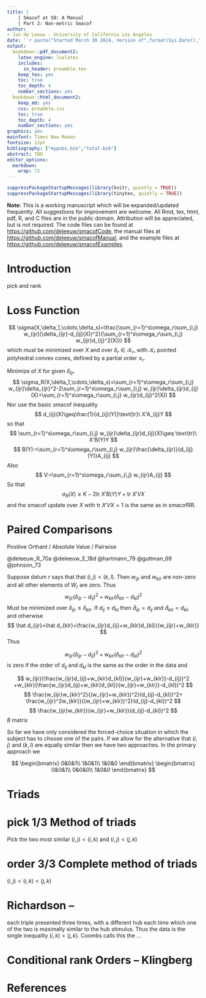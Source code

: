 ```yaml
---
title: |
    | Smacof at 50: A Manual
    | Part 2: Non-metric Smacof
author: 
- Jan de Leeuw - University of California Los Angeles
date: '`r paste("Started March 30 2024, Version of",format(Sys.Date(),"%B %d, %Y"))`'
output:
  bookdown::pdf_document2:
    latex_engine: lualatex
    includes:
      in_header: preamble.tex
    keep_tex: yes
    toc: true
    toc_depth: 4
    number_sections: yes
  bookdown::html_document2:
    keep_md: yes
    css: preamble.css
    toc: true
    toc_depth: 4
    number_sections: yes
graphics: yes
mainfont: Times New Roman
fontsize: 12pt
bibliography: ["mypubs.bib","total.bib"]
abstract: TBD
editor_options: 
  markdown: 
    wrap: 72
---
```


```r
suppressPackageStartupMessages(library(knitr, quietly = TRUE))
suppressPackageStartupMessages(library(tinytex, quietly = TRUE))
```

**Note:** This is a working manuscript which will be expanded/updated
frequently. All suggestions for improvement are welcome. All Rmd, tex,
html, pdf, R, and C files are in the public domain. Attribution will be
appreciated, but is not required. The code files can be found at
<https://github.com/deleeuw/smacofCode>, the manual files at
<https://github.com/deleeuw/smacofManual>, and the example files
at <https://github.com/deleeuw/smacofExamples>.

\sectionbreak

# Introduction

pick and rank

# Loss Function
$$
\sigma(X,\delta_1,\cdots,\delta_s)=\frac{\sum_{r=1}^s\omega_r\sum_{i,j} w_{ijr}(\delta_{ijr}-d_{ij}(X))^2}{\sum_{r=1}^s\omega_r\sum_{i,j} w_{ijr}d_{ij}^2(X))}
$$
which must be minimized over $X$ and over $\delta_r\in\mathcal{K}_r$, with $\mathcal{K}_r$ pointed polyhedral convex cones, defined by a partial order 
$\leq_r$.

Minimize of $X$ for given $\delta_{ijr}$. 
$$
\sigma_R(X,\delta_1,\cdots,\delta_s)=\sum_{r=1}^s\omega_r\sum_{i,j} w_{ijr}\delta_{ijr}^2-2\sum_{r=1}^s\omega_r\sum_{i,j} w_{ijr}\delta_{ijr}d_{ij}(X)+\sum_{r=1}^s\omega_r\sum_{i,j} w_{ijr}d_{ij}^2(X))
$$
Nor use the basic smacof inequality
$$
d_{ij}(X)\geq\frac{1}{d_{ij}(Y)}\text{tr}\ X'A_{ij}Y 
$$
so that
$$
\sum_{r=1}^s\omega_r\sum_{i,j} w_{ijr}\delta_{ijr}d_{ij}(X)\geq
\text{tr}\ X'B(Y)Y
$$
$$
B(Y):=\sum_{r=1}^s\omega_r\sum_{i,j} w_{ijr}\frac{\delta_{ijr}}{d_{ij}(Y)}A_{ij}
$$
Also
$$
V:=\sum_{r=1}^s\omega_r\sum_{i,j} w_{ijr}A_{ij}
$$
So that
$$
\sigma_R(X)\leq K-2\text{tr}\ X'B(Y)Y+\text{tr}\ X'VX
$$
and the smacof update over $X$ with $\text{tr}\ X'VX=1$ is the same 
as in smacofRR.

# Paired Comparisons

Positive Orthant / Absolute Value / Pairwise

@deleeuw_R_70a
@deleeuw_E_18d
@hartmann_79
@guttman_69
@johnson_73


Suppose datum $r$ says that that $(i,j)<(k,l)$. Then $w_{ijr}$ and $w_{klr}$
are non-zero and all other elements of $W_r$ are zero.
Thus
$$
w_{ijr}(\delta_{ijr}-d_{ij})^2+w_{klr}(\delta_{klr}-d_{kl})^2
$$
Must be minimized over $\delta_{ijr}\leq\delta_{klr}$. If $d_{ij}\leq d_{kl}$
then $\hat d_{ijr}=d_{ij}$ and $\hat d_{klr}=d_{kl}$, and otherwise
$$
\hat d_{ijr}=\hat d_{klr}=\frac{w_{ijr}d_{ij}+w_{klr}d_{kl}}{w_{ijr}+w_{klr}}
$$
 Thus

$$w_{ijr}(\delta_{ijr}-d_{ij})^2+w_{klr}(\delta_{klr}-d_{kl})^2$$
is zero if the order of $d_{ij}$ and $d_{kl}$ is the same as the order in the data
and 

$$
w_{ijr}(\frac{w_{ijr}d_{ij}+w_{klr}d_{kl}}{w_{ijr}+w_{klr}}-d_{ij})^2
+w_{klr}(\frac{w_{ijr}d_{ij}+w_{klr}d_{kl}}{w_{ijr}+w_{klr}}-d_{kl})^2
$$
$$
\frac{w_{ijr}w_{klr}^2}{(w_{ijr}+w_{klr})^2}(d_{ij}-d_{kl})^2+
\frac{w_{ijr}^2w_{klr}}{(w_{ijr}+w_{klr})^2}(d_{ij}-d_{kl})^2
$$
$$
\frac{w_{ijr}w_{klr}}{w_{ijr}+w_{klr}}(d_{ij}-d_{kl})^2
$$
$B$ matrix

So far we have only considered the forced-choice situation in which
the subject has to choose one of the pairs. If we allow for the alternative
that $(i,j)$ and $(k,l)$ are equally similar then we have two approaches. In the primary approach we 

$$
\begin{bmatrix}
0&0&1\\
1&0&1\\
1&0&0
\end{bmatrix}
\begin{bmatrix}
0&0&1\\
0&0&0\\
1&0&0
\end{bmatrix}
$$

# Triads

# pick 1/3 Method of triads
Pick the two most similar 
$(i,j)<(i,k)$ and $(i,j)<(j,k)$

# order 3/3 Complete method of triads
$(i,j)<(i,k)<(j,k)$

# Richardson -- 
each triple presented three times, with a different hub each time
which one of the two is maximally similar to the hub stimulus. Thus the data
is the single inequality $(i,k) < (j,k)$. Coombs calls this the ...


# Conditional rank Orders -- Klingberg

# References
